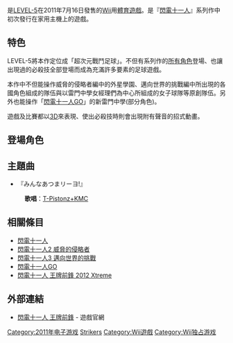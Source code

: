 {{noteTA
| G1=Games
|G2=閃電十一人|廣|
|G3=Inazuma Eleve}}
{{Infobox VG
|title= 閃電十一人 王牌前鋒
| japanese = イナズマイレブン ストライカーズ
|developer= [[LEVEL-5|LEVEL-5]]
|publisher= {{vgrelase|JP|LEVEL-5|EU|[[任天堂|任天堂]]}}
|designer= 
|series= 
|engine= 
|released= {{vgrelease|JP|2011年7月16日|EU|2012年9月28日}}
|genre= 收集、育成足球[[體育遊戲|體育遊戲]]
|modes= 1~4人
|platforms= [[Wii|Wii]]
}}

{{Vgname|閃電十一人 王牌前鋒|ja=イナズマイレブン ストライカーズ}}是[[LEVEL-5|LEVEL-5]]在2011年7月16日發售的[[Wii|Wii]]用[[體育遊戲|體育遊戲]]。是『[[閃電十一人|閃電十一人]]』系列作中初次發行在家用主機上的遊戲。

== 特色 ==
LEVEL-5將本作定位成「超次元戰鬥足球」。不但有系列作的[[閃電十一人角色列表|所有角色]]登場、也讓出現過的必殺技全部登場而成為充滿許多要素的足球遊戲。

本作中不但能操作威脅的侵略者編中的外星學園、邁向世界的挑戰編中所出現的各國角色組成的隊伍與以雷門中學女經理們為中心所組成的女子球隊等原創隊伍。另外也能操作「[[閃電十一人GO|閃電十一人GO]]」的新雷門中學(部分角色)。

遊戲及比賽都以[[3D|3D]]來表現、使出必殺技時則會出現附有聲音的招式動畫。

== 登場角色==
{{main|閃電十一人角色列表}}
{{main|閃電十一人GO角色列表}}

== 主題曲==
*『みんなあつまリーヨ!』　
:'''歌唱'''：[[T-Pistonz+KMC|T-Pistonz+KMC]] 

== 相關條目 ==
* [[閃電十一人|閃電十一人]]
* [[閃電十一人2_威脅的侵略者|閃電十一人2 威脅的侵略者]]
* [[閃電十一人3_邁向世界的挑戰|閃電十一人3 邁向世界的挑戰]]
* [[閃電十一人GO|閃電十一人GO]]
* [[閃電十一人_王牌前鋒_2012_Xtreme|閃電十一人 王牌前鋒 2012 Xtreme]]

== 外部連結 ==
* [http://www.inazuma.jp/strikers/ 閃電十一人 王牌前鋒] - 遊戲官網

{{閃電十一人系列}}

{{DEFAULTSORT:Inazuma Eleven Strikers}}
[[Category:2011年电子游戏|Category:2011年电子游戏]]
[[Category:閃電十一人系列電子遊戲|Strikers]]
[[Category:Wii遊戲|Category:Wii遊戲]]
[[Category:Wii独占游戏|Category:Wii独占游戏]]
